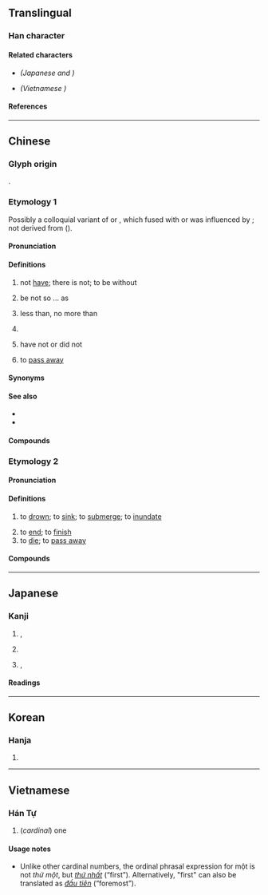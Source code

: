 {{also|没}}
{{character info}}
==Translingual==
{{stroke order|type=animate}}
{{ja-forms|[[没]]|[[没]]|沒}}

===Han character===
{{Han char|rn=85|rad=水|as=04|sn=7|four=37147|canj=ENE|ids=⿰氵⿱勹又}}

====Related characters====
* {{l|mul|没}} ''(Japanese {{w|shinjitai}} and {{w|simplified Chinese}})''
* {{l|mul|𠬠}} ''(Vietnamese {{w|chữ nôm}})''

====References====
{{Han ref|kx=0611.100|dkj=17204|dj=1004.030|hdz=31571.020|uh=6C92}}

----

==Chinese==

===Glyph origin===
{{Han etym}}
{{Han compound|水|𠬛|ls=psc|c1=s|c2=p|t1=water}}.

===Etymology 1===
{{zh-forms|s=没|t2=没}}
Possibly a colloquial variant of {{ltc-l|勿}} or {{ltc-l|未}}, which fused with or was influenced by {{ltc-l|有}}; not derived from {{och-l|沒|to dive; to drown}} ({{zh-ref|Schuessler, 2007}}).

====Pronunciation====
{{zh-pron
|m=méi
|m-s=mei4/mo2
|dg=мә1
|c=mut6
|j=meh4
|mn=bu̍t
|mn-t=mog8
|w=5meq
|ma=y
|cat=v,adv
}}

====Definitions====
{{zh-hanzi}}

# not [[have]]; there is not; to be without
#: {{zh-x|沒意思|uninteresting [literally: to not have fun]}}
#: {{zh-x|已經 沒 了|is already gone; there is already no more}}
#: {{zh-x|這兒{r} 沒 人。|There's nobody here.}}
# be not so ... as {{gloss|when comparing}}
#: {{zh-x|我 沒 你 高。|I'm not as tall as you.}}
# less than, no more than
# {{n-g|Negative prefix for verb {{zh-l|有|to have}}.}}
#: {{zh-x|我 沒有 朋友。|I have no friends.}}
# have not or did not {{gloss|negative prefix for verbs, translated into other languages with verbs in the past tense}}
#: {{zh-x|他 沒 來。|He hasn't come.}}
# {{lb|zh|euphemism|colloquial}} to [[pass away]]

====Synonyms====
{{zh-dial|沒有}}

====See also====
* {{zh-l|不}}
* {{zh-l|沒有}}

====Compounds====
{{zh-der|hide_pron=1|一絲沒兩氣|不是沒有|口沒遮攔|好心沒好報|好心沒好意|好沒意思|好沒生|小心沒過逾|少魂沒識|忒沒意|怪沒意思|打沒頭官司|找沒味兒|有你沒我|有天沒日|有天沒日頭|有張沒智|有氣沒力|有的沒的|有緊沒要|有要沒緊|有魂沒識|毛坑沒後壁|沒三思|沒三沒四|沒上下|沒上沒下|沒下梢|沒下頷的話|沒中用|沒主兒|沒主意|沒乾沒淨|沒乾淨|沒了主意|沒了指望|沒了期|沒了法|沒了當|沒了結處|沒了經緯|沒了落|沒事|沒事人|沒事哏|沒事狠|沒二話|沒人|沒人味|沒人形|沒人煙|沒人處|沒什麼|沒什麼要緊|沒住頭|沒來回|沒來歷|沒來由|沒來頭|沒信心|沒個出豁|沒個好結果|沒個是處|沒個見識|沒個開交|沒倒斷|沒做圓活處|沒做奈何處|沒做思量處|沒做擺佈|沒做理會處|沒做道理|沒做道理處|沒入腳處|沒出息|沒出豁|沒出豁處|沒出長|沒分寸|沒分曉|沒分豁|沒前程|沒剛性|沒勁|沒包彈|沒十成|沒去就|沒叉路|沒及奈何|沒口|沒口子|沒可得|沒合殺|沒合煞|沒合眼兒|沒味|沒味兒|沒味道|沒命|沒命似的|沒咒念|沒商量|沒嘴葫蘆|沒嘴道兒|沒嚼頭|沒圈子跳|沒地|沒地兒|沒地裡巡檢|沒地里|沒多少|沒多時|沒大沒小|沒天日的|沒天明|沒天理的|沒奔一頭處|沒奔頭|沒好意思|沒好氣|沒子兒|沒字碑|沒學問|沒完|沒完沒了|沒實誠|沒尋歸路處|沒對|沒尺寸|沒工夫|沒巧不成話|沒巴沒鼻|沒巴臂|沒巴避|沒巴鼻|沒帳|沒幸|沒幹|沒幹頭|沒底兒|沒底棺材|沒店三|沒張倒置|沒張智|沒張沒致|沒彈剝|沒形沒影|沒影兒|沒影子|沒影的話兒|沒後跟|沒得|沒得主意|沒得工夫|沒得空兒|沒得說的|沒得養|沒德行|沒心|沒心情|沒心想|沒心沒想|沒心沒緒|沒心沒肺|沒心沒計|沒心眼|沒心腸|沒志氣|沒志行|沒性氣|沒情沒緒|沒情沒趣|沒想一頭處|沒想到|沒想頭|沒意兒|沒意志|沒意思|沒意智|沒意頭|沒戲唱|沒打弄|沒把柄|沒把鼻|沒投仰仗|沒指望|沒捆兒|沒掂三|沒揣|沒揣地|沒揣的|沒搭撒|沒搭煞|沒摺至|沒撩沒亂|沒撻煞|沒擔當|沒擺佈處|沒收煞|沒散場|沒斷的|沒星秤|沒是哏|沒是處|沒時沒運|沒時運的|沒晝夜|沒有|沒有不是|沒有主意|沒有來歷|沒有兩樣|沒有影兒|沒有意思|沒有準兒|沒有的話|沒有砣的秤|沒有說的|沒有過|沒有邊邊|沒有面目|沒本事|沒本營生|沒本錢買賣|沒架子|沒查沒利|沒根基|沒根藤|沒梁桶|沒梢幹|沒棱縫兒|沒極奈何|沒槽道|沒樣範|沒正經|沒正經的事|沒死活|沒氣|沒氣力的話|沒氣性|沒氣路|沒治|沒法|沒法子|沒法沒天|沒添貨|沒清頭|沒渾過事|沒準|沒準兒|沒準頭|沒溜兒|沒營生|沒營養|沒牙虎兒|沒王法|沒理會|沒理會處|沒理論|沒甚|沒甚意思|沒甚首尾|沒甚麼|沒用|沒留沒亂|沒當家花花|沒疼熱|沒的|沒的功夫|沒的家|沒皮子|沒皮條|沒皮沒臉|沒皮賴臉|沒看頭|沒眼力|沒眼斤|沒眼的|沒眼色|沒短的|沒神沒鬼|沒福|沒福消受|沒空|沒算數|沒算當|沒算盤|沒籠頭的馬|沒精打彩|沒精打采|沒綑|沒經緯|沒緊要|沒緣沒故|沒縫兒|沒羞|沒羞沒臊|沒老沒小|沒耐煩|沒耳性|沒肚子|沒胃口|沒脊梁|沒脊骨|沒脾氣|沒腦子|沒腳子的跑|沒腳手|沒腳蟹|沒腸肚|沒臉|沒臉面|沒興|沒興頭|沒良心|沒著沒落|沒著落|沒落兒|沒落子|沒處出豁|沒血性|沒行款|沒行止|沒裡沒外|沒要緊|沒見世面|沒見識|沒見過世面|沒見食面|沒規沒矩|沒規矩|沒計奈何|沒討個空處|沒記性|沒詞兒|沒話說|沒調教|沒講究|沒譜|沒賺頭|沒賽|沒起倒|沒趣|沒趣巴巴|沒趣搭拉|沒足厭的|沒跑路投處|沒路|沒輕沒重|沒轍|沒辦法|沒造化|沒造化的|沒過|沒道理|沒遭罹|沒遮攔|沒采|沒量斗|沒錯|沒長眼|沒長進|沒門|沒開交|沒開交處|沒關係|沒雕當|沒面皮|沒面目|沒頓飯時|沒頭事|沒頭仰仗|沒頭公事|沒頭告示|沒頭官司|沒頭帖子|沒頭案子|沒頭沒腦|沒頭沒臉|沒頭當|沒頭神|沒頭緒|沒頭脫柄|沒頭腦|沒頭腦官司|沒頭腦的事|沒頭蒼蠅|沒頭鬼|沒頭鵝|沒顏色|沒顏落色|沒顛沒倒|沒骨氣|沒骨頭|沒體面|沒高下|沒高沒低|沒魂少智|自討沒趣|討沒意思|討沒臉面|討沒趣|走投沒路|路遠沒輕擔|車到沒惡路|還沒有|門兒都沒有|差點沒|差一點沒|留得青山在，不怕沒柴燒}}

===Etymology 2===
{{zh-forms|s=没|t2=没|alt=𣴬,𣳚,歿}}

====Pronunciation====
{{zh-pron
|m=mò
|c=mut6
|h=pfs=mu̍t
|mn=bu̍t/qz,twv:boa̍t,bi̍t
|mn-t=mog8/mug8
|w=5meq
|ma=y
|dial=n
|mc=y
|oc=y
|cat=v
}}

====Definitions====
{{zh-hanzi}}

# to [[drown]]; to [[sink]]; to [[submerge]]; to [[inundate]]
#: {{zh-x|淹沒{mò}|to submerge; to inundate}}
# to [[end]]; to [[finish]]
# to [[die]]; to [[pass away]]

====Compounds====
{{zh-der|乾沒|全軍覆沒|典沒|出沒|出沒無常|功不可沒|吞沒|埋沒|墊沒|存沒|打沒頭壇|抄沒|掩沒|昧沒|殞沒|汩沒|沉沒|沒下|沒不煞|沒世|沒世不忘|沒世難忘|沒亂|沒亂死|沒亂殺|沒亂煞|沒亂裡|沒了|沒人|沒入|沒地|沒奈何|沒官|沒後|沒忽的|沒揣的|沒收|沒死以聞|沒水|沒沒|沒沒無聞|沒海履地|沒溺|沒而不朽|沒落|沒藥|沒身|沒身不忘|沒金飲羽|沒頂|沒頭沒腦|沒頭蹲|沒骨|沒骨畫|沒骨花卉|沒齒|沒齒不忘|沒齒難忘|沒齒難泯|泯沒|淹沒|湮沒|湮沒無聞|滅沒|漂沒|灰沒|熠沒|珠沉玉沒|神出鬼沒|籍沒|蠠沒|覆沒|辱沒|迷溜沒亂|迷留沒亂|遮沒|陷沒|隱沒|面沒羅|齎志沒地}}

{{zh-cat|Beginning}}

----

==Japanese==

===Kanji===
{{ja-kanji|grade=|rs=水04}} <!-- 没 not listed as shinjitai form of 沒 in Jōyō Kanji 2010 -->

# {{l|en|discard}}, {{l|en|reject}}
# {{l|en|death}}
# {{l|en|lacking}}, {{l|en|without}}

====Readings====
{{ja-readings
|on=ぼつ, ばい, ば
|kun=しず-む, おぼ-れる, し-ぬ
}}

----

==Korean==

===Hanja===
{{ko-hanja|hangeul=몰}}

# {{rfdef|ko|sort=水04}}

----

==Vietnamese==
{{zh-forms|alt=𠬠|t=没}}

===Hán Tự===
{{vi-hantu|[[một]], [[mốt]]|rs=水04}}

# (''cardinal'') one

====Usage notes====
*Unlike other cardinal numbers, the ordinal phrasal expression for một is not ''thứ một'', but ''[[thứ nhất]]'' (“first”). Alternatively, "first" can also be translated as ''[[đầu tiên]]'' (“foremost”).
